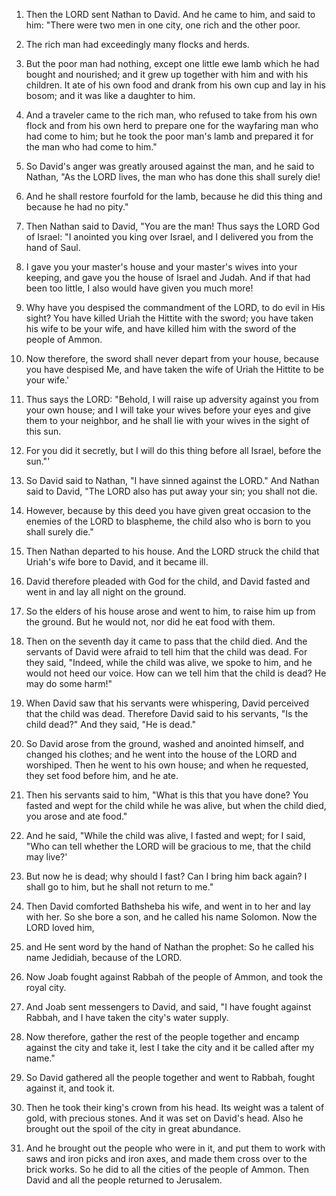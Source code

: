 
1. Then the LORD sent Nathan to David. And he came to him, and said to him: "There were two men in one city, one rich and the other poor.

2. The rich man had exceedingly many flocks and herds.

3. But the poor man had nothing, except one little ewe lamb which he had bought and nourished; and it grew up together with him and with his children. It ate of his own food and drank from his own cup and lay in his bosom; and it was like a daughter to him.

4. And a traveler came to the rich man, who refused to take from his own flock and from his own herd to prepare one for the wayfaring man who had come to him; but he took the poor man's lamb and prepared it for the man who had come to him."

5. So David's anger was greatly aroused against the man, and he said to Nathan, "As the LORD lives, the man who has done this shall surely die!

6. And he shall restore fourfold for the lamb, because he did this thing and because he had no pity."

7. Then Nathan said to David, "You are the man! Thus says the LORD God of Israel: "I anointed you king over Israel, and I delivered you from the hand of Saul.

8. I gave you your master's house and your master's wives into your keeping, and gave you the house of Israel and Judah. And if that had been too little, I also would have given you much more!

9. Why have you despised the commandment of the LORD, to do evil in His sight? You have killed Uriah the Hittite with the sword; you have taken his wife to be your wife, and have killed him with the sword of the people of Ammon.

10. Now therefore, the sword shall never depart from your house, because you have despised Me, and have taken the wife of Uriah the Hittite to be your wife.'

11. Thus says the LORD: "Behold, I will raise up adversity against you from your own house; and I will take your wives before your eyes and give them to your neighbor, and he shall lie with your wives in the sight of this sun.

12. For you did it secretly, but I will do this thing before all Israel, before the sun."'

13. So David said to Nathan, "I have sinned against the LORD." And Nathan said to David, "The LORD also has put away your sin; you shall not die.

14. However, because by this deed you have given great occasion to the enemies of the LORD to blaspheme, the child also who is born to you shall surely die."

15. Then Nathan departed to his house. And the LORD struck the child that Uriah's wife bore to David, and it became ill.

16. David therefore pleaded with God for the child, and David fasted and went in and lay all night on the ground.

17. So the elders of his house arose and went to him, to raise him up from the ground. But he would not, nor did he eat food with them.

18. Then on the seventh day it came to pass that the child died. And the servants of David were afraid to tell him that the child was dead. For they said, "Indeed, while the child was alive, we spoke to him, and he would not heed our voice. How can we tell him that the child is dead? He may do some harm!"

19. When David saw that his servants were whispering, David perceived that the child was dead. Therefore David said to his servants, "Is the child dead?" And they said, "He is dead."

20. So David arose from the ground, washed and anointed himself, and changed his clothes; and he went into the house of the LORD and worshiped. Then he went to his own house; and when he requested, they set food before him, and he ate.

21. Then his servants said to him, "What is this that you have done? You fasted and wept for the child while he was alive, but when the child died, you arose and ate food."

22. And he said, "While the child was alive, I fasted and wept; for I said, "Who can tell whether the LORD will be gracious to me, that the child may live?'

23. But now he is dead; why should I fast? Can I bring him back again? I shall go to him, but he shall not return to me."

24. Then David comforted Bathsheba his wife, and went in to her and lay with her. So she bore a son, and he called his name Solomon. Now the LORD loved him,

25. and He sent word by the hand of Nathan the prophet: So he called his name Jedidiah, because of the LORD.

26. Now Joab fought against Rabbah of the people of Ammon, and took the royal city.

27. And Joab sent messengers to David, and said, "I have fought against Rabbah, and I have taken the city's water supply.

28. Now therefore, gather the rest of the people together and encamp against the city and take it, lest I take the city and it be called after my name."

29. So David gathered all the people together and went to Rabbah, fought against it, and took it.

30. Then he took their king's crown from his head. Its weight was a talent of gold, with precious stones. And it was set on David's head. Also he brought out the spoil of the city in great abundance.

31. And he brought out the people who were in it, and put them to work with saws and iron picks and iron axes, and made them cross over to the brick works. So he did to all the cities of the people of Ammon. Then David and all the people returned to Jerusalem.


